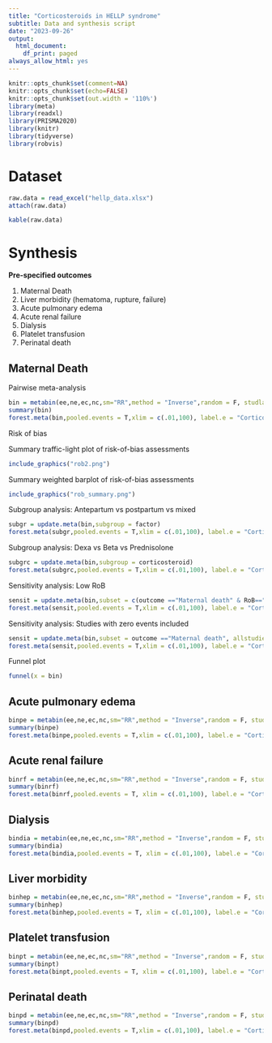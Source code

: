 ```yaml
---
title: "Corticosteroids in HELLP syndrome"
subtitle: Data and synthesis script
date: "2023-09-26"
output:
  html_document:
    df_print: paged
always_allow_html: yes
---
```


```r
knitr::opts_chunk$set(comment=NA)
knitr::opts_chunk$set(echo=FALSE)
knitr::opts_chunk$set(out.width = '110%')
library(meta)
library(readxl)
library(PRISMA2020)
library(knitr)
library(tidyverse)
library(robvis)
```

# Dataset

```r
raw.data = read_excel("hellp_data.xlsx") 
attach(raw.data)
```

```r
kable(raw.data)
```

# Synthesis

**Pre-specified outcomes**

1.  Maternal Death
2.  Liver morbidity (hematoma, rupture, failure)
3.  Acute pulmonary edema
4.  Acute renal failure
5.  Dialysis
6.  Platelet transfusion
7.  Perinatal death

\newpage

## Maternal Death

Pairwise meta-analysis

```r
bin = metabin(ee,ne,ec,nc,sm="RR",method = "Inverse",random = F, studlab = id,subset = c(outcome =="Maternal death")) 
summary(bin) 
forest.meta(bin,pooled.events = T,xlim = c(.01,100), label.e = "Corticosteroids",label.c = "Placebo",just = "left", test.overall.common = T,colgap.left = ".5cm", fontsize = 7)
```

\newpage

Risk of bias

Summary traffic-light plot of risk-of-bias assessments

```r
include_graphics("rob2.png")
```

Summary weighted barplot of risk-of-bias assessments

```r
include_graphics("rob_summary.png")
```

\newpage

Subgroup analysis: Antepartum vs postpartum vs mixed

```r
subgr = update.meta(bin,subgroup = factor) 
forest.meta(subgr,pooled.events = T,xlim = c(.01,100), label.e = "Corticosteroids",label.c = "Placebo",just = "left", test.overall.common = T,colgap.left = ".5cm",col.subgroup = "black", fontsize = 7 )
```

\newpage

Subgroup analysis: Dexa vs Beta vs Prednisolone

```r
subgrc = update.meta(bin,subgroup = corticosteroid) 
forest.meta(subgrc,pooled.events = T,xlim = c(.01,100), label.e = "Corticosteroids",label.c = "Placebo",just = "left", test.overall.common = T,colgap.left = ".5cm",col.subgroup = "black", fontsize = 7)
```

\newpage

Sensitivity analysis: Low RoB

```r
sensit = update.meta(bin,subset = c(outcome =="Maternal death" & RoB=="low"))
forest.meta(sensit,pooled.events = T,xlim = c(.01,100), label.e = "Corticosteroids",label.c = "Placebo",just = "left", test.overall.common = T,colgap.left = ".5cm", fontsize = 7)
```

Sensitivity analysis: Studies with zero events included

```r
sensit = update.meta(bin,subset = outcome =="Maternal death", allstudies = T)
forest.meta(sensit,pooled.events = T,xlim = c(.01,100), label.e = "Corticosteroids",label.c = "Placebo",just = "left", test.overall.common = T,colgap.left = ".5cm", fontsize = 7)
```

\newpage

Funnel plot

```r
funnel(x = bin)
```

\newpage

## Acute pulmonary edema

```r
binpe = metabin(ee,ne,ec,nc,sm="RR",method = "Inverse",random = F, studlab = id,subset = c(outcome =="Maternal pulmonary edema")) 
summary(binpe) 
forest.meta(binpe,pooled.events = T,xlim = c(.01,100), label.e = "Corticosteroids",label.c = "Placebo",just = "left", test.overall.common = T,colgap.left = ".5cm", fontsize = 7)
```

\newpage

## Acute renal failure

```r
binrf = metabin(ee,ne,ec,nc,sm="RR",method = "Inverse",random = F, studlab = id,subset = c(outcome =="Maternal renal failure")) 
summary(binrf)
forest.meta(binrf,pooled.events = T, xlim = c(.01,100), label.e = "Corticosteroids",label.c = "Placebo",just = "left", test.overall.common = T,colgap.left = ".5cm", fontsize = 7)
```

\newpage

## Dialysis

```r
bindia = metabin(ee,ne,ec,nc,sm="RR",method = "Inverse",random = F, studlab = id,subset = c(zero =="F" & outcome =="Dialysis")) 
summary(bindia)
forest.meta(bindia,pooled.events = T, xlim = c(.01,100), label.e = "Corticosteroids",label.c = "Placebo",just = "left", test.overall.common = T,colgap.left = ".5cm", fontsize = 7)
```

\newpage

## Liver morbidity

```r
binhep = metabin(ee,ne,ec,nc,sm="RR",method = "Inverse",random = F, studlab = id,subset = c(outcome =="Maternal liver morbidity")) 
summary(binhep) 
forest.meta(binhep,pooled.events = T, xlim = c(.01,100), label.e = "Corticosteroids",label.c = "Placebo",just = "left", test.overall.common = T,colgap.left = ".5cm", fontsize = 7)
```

\newpage

## Platelet transfusion

```r
binpt = metabin(ee,ne,ec,nc,sm="RR",method = "Inverse",random = F, studlab = id,subset = c(outcome =="Platelet transfusion")) 
summary(binpt) 
forest.meta(binpt,pooled.events = T, xlim = c(.01,100), label.e = "Corticosteroids",label.c = "Placebo",just = "left", test.overall.common = T,colgap.left = ".5cm", fontsize = 7)
```

\newpage

## Perinatal death

```r
binpd = metabin(ee,ne,ec,nc,sm="RR",method = "Inverse",random = F, studlab = id,subset = c(outcome =="Perinatal death")) 
summary(binpd)
forest.meta(binpd,pooled.events = T,xlim = c(.01,100), label.e = "Corticosteroids",label.c = "Placebo",just = "left", test.overall.common = T,colgap.left = ".5cm", fontsize = 7)
```
